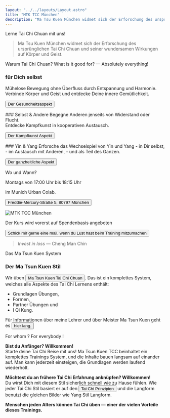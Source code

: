 ```yaml
---
layout: "../../layouts/Layout.astro"
title: "MTK TCC München"
description: "Ma Tsu Kuen München widmet sich der Erforschung des ursprünglichen Tai Chi Chuan und seiner wundersamen Wirkungen auf Körper und Geist "
---
```


<CurvedHeadline tag="h2" direction="R2L" type="smile" offset="0" class="fill-terracotta">Lerne Tai Chi Chuan mit uns!</CurvedHeadline>

> Ma Tsu Kuen München widmet sich der Erforschung des ursprünglichen Tai Chi Chuan
> und seiner wundersamen Wirkungen auf Körper und Geist. 

<CurvedHeadline tag="h2" type="slope" direction="R2L" offset="0" class=" fill-terracotta">Warum Tai Chi Chuan?</CurvedHeadline>
<CurvedHeadline tag="h3" type="quarter" direction="R2L" offset="-20" class="fill-lazuli">What is it good for? — Absolutely everything!</CurvedHeadline>

<div class="cards">
<div class="card">

### für Dich selbst
Mühelose Bewegung ohne Überfluss durch Entspannung und Harmonie. <br/>
Verbinde Körper und Geist und entdecke Deine innere Gemütlichkeit.

<Button  href="./taichi#health-aspect" >Der Gesundheitsaspekt</Button>
</div>
<div class="card">
### Selbst & Andere
Begegne Anderen jenseits von Widerstand oder Flucht.<br/>
Entdecke Kampfkunst in kooperativen Austausch.

<Button  href="./taichi#martial-aspect">Der Kampfkunst Aspekt</Button>
</div>
<div class="card">
### Yin & Yang
Erforsche das Wechselspiel von Yin und Yang 
- in Dir selbst,
- im Austausch mit Anderen,
- und als Teil des Ganzen.

<Button  href="./taichi#holistic-aspect">Der ganzheitliche Aspekt</Button>
</div>
</div>

<CurvedHeadline tag="h2" type="frown" direction="L2R" offset="-80" class="fill-terracotta ">Wo und Wann?</CurvedHeadline>

<span class="block text-xl font-bold text-terracotta">Montags von 17:00 Uhr bis 18:15 Uhr </span>

<span class="block text-xl font-bold text-lazuli">im Munich Urban Colab.</span>

<Button href="https://g.co/kgs/bQc3c1g" target="_blank" class="">Freddie-Mercury-Straße 5, 80797 München</Button>

![MTK TCC München](../../img/MucUrbColabMap.webp)

<span class="">Der Kurs wird vorerst auf Spendenbasis angeboten</span>

<Button class="py-4 my-4 px-8 rounded-full" href="#contact">Schick mir gerne eine mail, wenn du Lust hast beim Training mitzumachen</Button> 

> _Invest in loss_ — Cheng Man Chin

<CurvedHeadline tag="h3" type="kicker" direction="R2L" offset="0" class="fill-lazuli">Das Ma Tsun Kuen System</CurvedHeadline>

### Der Ma Tsun Kuen Stil
Wir üben <Button href="./matsunkeun" class="bg-terracotta">Ma Tsun Kuen Tai Chi Chuan</Button>. Das ist ein komplettes System, welches alle Aspekte des Tai Chi Lernens enthält:
- Grundlagen Übungen,
- Formen,
- Partner Übungen und
- I Qi Kung.

Für Informationen über meine Lehrer und über Meister Ma Tsun Kuen geht es <Button href="./about"> hier lang.</Button>




<CurvedHeadline tag="h2" type="wave" direction="R2L" offset="-20" class=" fill-terracotta">For whom ? For everybody !</CurvedHeadline>

**Bist du Anfänger? Willkommen!**<br/>
Starte deine Tai Chi Reise mit uns! Ma Tsun Kuen TCC beinhaltet ein komplettes Trainings System, und die Inhalte bauen langsam auf einander auf. Man kann jederzeit einsteigen, die Grundlagen werden laufend wiederholt.

**Möchtest du an frühere Tai Chi Erfahrung anknüpfen? Willkommen!**<br/>
Du wirst Dich mit diesem Stil sicherlich schnell wie zu Hause fühlen. Wie jeder Tai Chi Stil basiert er auf den <Button href="./taichi#Tai-Chi-Prinzipien">Tai Chi Prinzipien</Button> und die Langform benutzt die gleichen Bilder wie Yang Stil Langform.

**Menschen jeden Alters können Tai Chi üben — einer der vielen Vorteile dieses Trainings.**<br/>

